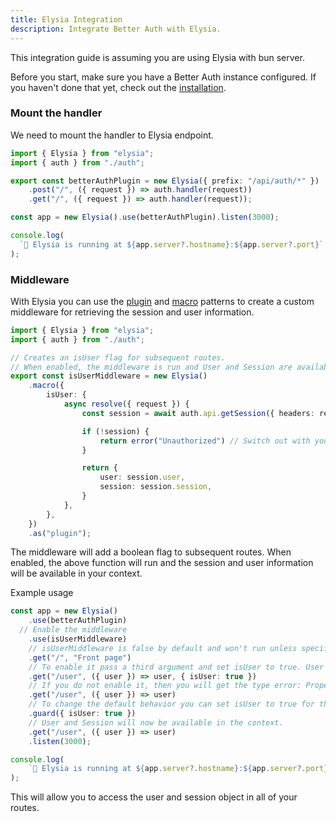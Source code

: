 ```yaml
---
title: Elysia Integration
description: Integrate Better Auth with Elysia.
---
```


This integration guide is assuming you are using Elysia with bun server.

Before you start, make sure you have a Better Auth instance configured. If you haven't done that yet, check out the [installation](/docs/installation).

### Mount the handler

We need to mount the handler to Elysia endpoint.

```ts
import { Elysia } from "elysia";
import { auth } from "./auth";

export const betterAuthPlugin = new Elysia({ prefix: "/api/auth/*" })
	.post("/", ({ request }) => auth.handler(request))
	.get("/", ({ request }) => auth.handler(request));

const app = new Elysia().use(betterAuthPlugin).listen(3000);

console.log(
  `🦊 Elysia is running at ${app.server?.hostname}:${app.server?.port}`
);
```

### Middleware

With Elysia you can use the [plugin](https://elysiajs.com/essential/plugin.html#plugin) and [macro](https://elysiajs.com/patterns/macro.html#macro) patterns to create a custom middleware for retrieving the session and user information.

```ts
import { Elysia } from "elysia";
import { auth } from "./auth";

// Creates an isUser flag for subsequent routes.
// When enabled, the middleware is run and User and Session are available in the subsequent context
export const isUserMiddleware = new Elysia()
	.macro({
		isUser: {
			async resolve({ request }) {
				const session = await auth.api.getSession({ headers: request.headers })

				if (!session) {
					return error("Unauthorized") // Switch out with your own error handling.
				}

				return {
					user: session.user,
					session: session.session,
				}
			},
		},
	})
	.as("plugin");

```

The middleware will add a boolean flag to subsequent routes. When enabled, the above function will run and the session and user information will be available in your context.  

Example usage

```ts
const app = new Elysia()
	.use(betterAuthPlugin)
  // Enable the middleware
	.use(isUserMiddleware)
	// isUserMiddleware is false by default and won't run unless specified.
	.get("/", "Front page")
	// To enable it pass a third argument and set isUser to true. User and Session will now be present in the context fully typed
	.get("/user", ({ user }) => user, { isUser: true })
	// If you do not enable it, then you will get the type error: Property 'user' does not exist
	.get("/user", ({ user }) => user)
	// To change the default behavior you can set isUser to true for the subsequent routes
	.guard({ isUser: true })
	// User and Session will now be available in the context.
	.get("/user", ({ user }) => user)
	.listen(3000);

console.log(
	`🦊 Elysia is running at ${app.server?.hostname}:${app.server?.port}`
);

```
This will allow you to access the user and session object in all of your routes.